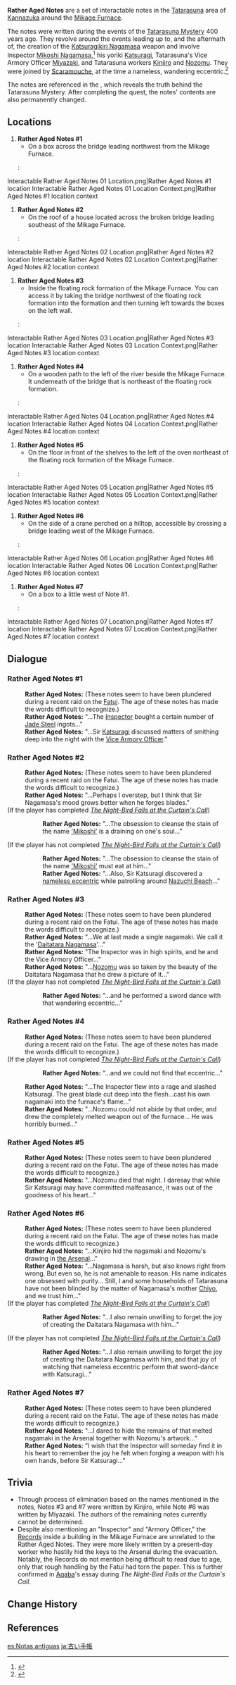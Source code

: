 {{Terminology Infobox
|image        = Rather Aged Notes closeup.png
|type         = Notable Interactables
|region       = Inazuma
|area         = Kannazuka
|subarea      = Tatarasuna
}}
'''Rather Aged Notes''' are a set of interactable notes in the [[Tatarasuna]] area of [[Kannazuka]] around the [[Mikage Furnace]].

The notes were written during the events of the [[Tatarasuna Mystery]] 400 years ago. They revolve around the events leading up to, and the aftermath of, the creation of the [[Katsuragikiri Nagamasa]] weapon and involve Inspector [[Mikoshi Nagamasa]],<ref name="KatNag">{{Ref/Weapon|Katsuragikiri Nagamasa}}</ref> his yoriki [[Katsuragi]], Tatarasuna's Vice Armory Officer [[Miyazaki]], and Tatarasuna workers [[Kinjiro]] and [[Nozomu]]. They were joined by [[Scaramouche]], at the time a nameless, wandering eccentric.<ref>{{Ref/ArtiSet|Husk of Opulent Dreams}}</ref>

The notes are referenced in the {{Quest|The Night-Bird Falls at the Curtain's Call}}, which reveals the truth behind the Tatarasuna Mystery. After completing the quest, the notes' contents are also permanently changed.

==Locations==
# '''Rather Aged Notes #1'''
#* On a box across the bridge leading northwest from the Mikage Furnace.
#: <gallery>
Interactable Rather Aged Notes 01 Location.png|Rather Aged Notes #1 location
Interactable Rather Aged Notes 01 Location Context.png|Rather Aged Notes #1 location context
</gallery>
# '''Rather Aged Notes #2'''
#* On the roof of a house located across the broken bridge leading southeast of the Mikage Furnace.
#: <gallery>
Interactable Rather Aged Notes 02 Location.png|Rather Aged Notes #2 location
Interactable Rather Aged Notes 02 Location Context.png|Rather Aged Notes #2 location context
</gallery>
# '''Rather Aged Notes #3'''
#* Inside the floating rock formation of the Mikage Furnace. You can access it by taking the bridge northwest of the floating rock formation into the formation and then turning left towards the boxes on the left wall.
#: <gallery>
Interactable Rather Aged Notes 03 Location.png|Rather Aged Notes #3 location
Interactable Rather Aged Notes 03 Location Context.png|Rather Aged Notes #3 location context
</gallery>
# '''Rather Aged Notes #4'''
#* On a wooden path to the left of the river beside the Mikage Furnace. It underneath of the bridge that is northeast of the floating rock formation.
#: <gallery>
Interactable Rather Aged Notes 04 Location.png|Rather Aged Notes #4 location
Interactable Rather Aged Notes 04 Location Context.png|Rather Aged Notes #4 location context
</gallery>
# '''Rather Aged Notes #5'''
#* On the floor in front of the shelves to the left of the oven northeast of the floating rock formation of the Mikage Furnace.
#: <gallery>
Interactable Rather Aged Notes 05 Location.png|Rather Aged Notes #5 location
Interactable Rather Aged Notes 05 Location Context.png|Rather Aged Notes #5 location context
</gallery>
# '''Rather Aged Notes #6'''
#* On the side of a crane perched on a hilltop, accessible by crossing a bridge leading west of the Mikage Furnace.
#: <gallery>
Interactable Rather Aged Notes 06 Location.png|Rather Aged Notes #6 location
Interactable Rather Aged Notes 06 Location Context.png|Rather Aged Notes #6 location context
</gallery>
# '''Rather Aged Notes #7'''
#* On a box to a little west of Note #1.
#: <gallery>
Interactable Rather Aged Notes 07 Location.png|Rather Aged Notes #7 location
Interactable Rather Aged Notes 07 Location Context.png|Rather Aged Notes #7 location context
</gallery>

==Dialogue==
===Rather Aged Notes #1===
{{Dialogue Start}}
:'''Rather Aged Notes:''' (These notes seem to have been plundered during a recent raid on the [[Fatui]]. The age of these notes has made the words difficult to recognize.)
:'''Rather Aged Notes:''' "...The [[Mikoshi Nagamasa|Inspector]] bought a certain number of [[Jade Steel]] ingots..."
:'''Rather Aged Notes:''' "...Sir [[Katsuragi]] discussed matters of smithing deep into the night with the [[Miyazaki|Vice Armory Officer]]."
{{Dialogue End}}

===Rather Aged Notes #2===
{{Dialogue Start}}
:'''Rather Aged Notes:''' (These notes seem to have been plundered during a recent raid on the Fatui. The age of these notes has made the words difficult to recognize.)
:'''Rather Aged Notes:''' "...Perhaps I overstep, but I think that Sir Nagamasa's mood grows better when he forges blades."
;(If the player has completed ''[[The Night-Bird Falls at the Curtain's Call]]'')
::'''Rather Aged Notes:''' "...The obsession to cleanse the stain of the name [[Mikoshi Clan|'Mikoshi']] is a draining on one's soul..."
;(If the player has not completed ''[[The Night-Bird Falls at the Curtain's Call]]'')
::'''Rather Aged Notes:''' "...The obsession to cleanse the stain of the name [[Mikoshi Clan|'Mikoshi']] must eat at him..."
::'''Rather Aged Notes:''' "...Also, Sir Katsuragi discovered a [[Scaramouche|nameless eccentric]] while patrolling around [[Nazuchi Beach]]..."
{{Dialogue End}}

===Rather Aged Notes #3===
{{Dialogue Start}}
:'''Rather Aged Notes:''' (These notes seem to have been plundered during a recent raid on the Fatui. The age of these notes has made the words difficult to recognize.)
:'''Rather Aged Notes:''' "...We at last made a single nagamaki. We call it the '[[Katsuragikiri Nagamasa|Daitatara Nagamasa]]'..."
:'''Rather Aged Notes:''' "The Inspector was in high spirits, and he and the Vice Armory Officer..."
:'''Rather Aged Notes:''' "...[[Nozomu]] was so taken by the beauty of the Daitatara Nagamasa that he drew a picture of it..."
;(If the player has not completed ''[[The Night-Bird Falls at the Curtain's Call]]'')
::'''Rather Aged Notes:''' "...and he performed a sword dance with that wandering eccentric..."
{{Dialogue End}}

===Rather Aged Notes #4===
{{Dialogue Start}}
:'''Rather Aged Notes:''' (These notes seem to have been plundered during a recent raid on the Fatui. The age of these notes has made the words difficult to recognize.)
;(If the player has not completed ''[[The Night-Bird Falls at the Curtain's Call]]'')
::'''Rather Aged Notes:''' "...and we could not find that eccentric..."
:'''Rather Aged Notes:''' "...The Inspector flew into a rage and slashed Katsuragi. The great blade cut deep into the flesh...cast his own nagamaki into the furnace's flame..."
:'''Rather Aged Notes:''' "...Nozomu could not abide by that order, and drew the completely melted weapon out of the furnace... He was horribly burned..."
{{Dialogue End}}

===Rather Aged Notes #5===
{{Dialogue Start}}
:'''Rather Aged Notes:''' (These notes seem to have been plundered during a recent raid on the Fatui. The age of these notes has made the words difficult to recognize.)
:'''Rather Aged Notes:''' "...Nozomu died that night. I daresay that while Sir Katsuragi may have committed malfeasance, it was out of the goodness of his heart..."
{{Dialogue End}}

===Rather Aged Notes #6===
{{Dialogue Start}}
:'''Rather Aged Notes:''' (These notes seem to have been plundered during a recent raid on the Fatui. The age of these notes has made the words difficult to recognize.)
:'''Rather Aged Notes:''' "...Kinjiro hid the nagamaki and Nozomu's drawing in [[the Arsenal]]..."
:'''Rather Aged Notes:''' "...Nagamasa is harsh, but also knows right from wrong. But even so, he is not amenable to reason. His name indicates one obsessed with purity... Still, I and some households of Tatarasuna have not been blinded by the matter of Nagamasa's mother [[Mikoshi Chiyo|Chiyo]], and we trust him..."
;(If the player has completed ''[[The Night-Bird Falls at the Curtain's Call]]'')
::'''Rather Aged Notes:''' "...I also remain unwilling to forget the joy of creating the Daitatara Nagamasa with him..."
;(If the player has not completed ''[[The Night-Bird Falls at the Curtain's Call]]'')
::'''Rather Aged Notes:''' "...I also remain unwilling to forget the joy of creating the Daitatara Nagamasa with him, and that joy of watching that nameless eccentric perform that sword-dance with Katsuragi..."
{{Dialogue End}}

===Rather Aged Notes #7===
{{Dialogue Start}}
:'''Rather Aged Notes:''' (These notes seem to have been plundered during a recent raid on the Fatui. The age of these notes has made the words difficult to recognize.)
:'''Rather Aged Notes:''' "...I dared to hide the remains of that melted nagamaki in the Arsenal together with Nozomu's artwork..."
:'''Rather Aged Notes:''' "I wish that the Inspector will someday find it in his heart to remember the joy he felt when forging a weapon with his own hands, before Sir Katsuragi..."
{{Dialogue End}}

==Trivia==
*Through process of elimination based on the names mentioned in the notes, Notes #3 and #7 were written by Kinjiro, while Note #6 was written by Miyazaki. The authors of the remaining notes currently cannot be determined.
*Despite also mentioning an "Inspector" and "Armory Officer," the [[Mikage Furnace#Records|Records]] inside a building in the Mikage Furnace are unrelated to the Rather Aged Notes. They were more likely written by a present-day worker who hastily hid the keys to the Arsenal during the evacuation. Notably, the Records do not mention being difficult to read due to age, only that rough handling by the Fatui had torn the paper. This is further confirmed in [[Aqaba]]'s essay during ''The Night-Bird Falls at the Curtain's Call''.

==Change History==
{{Change History|2.0}}

==References==
{{Reflist}}

[[es:Notas antiguas]]
[[ja:古い手帳]]